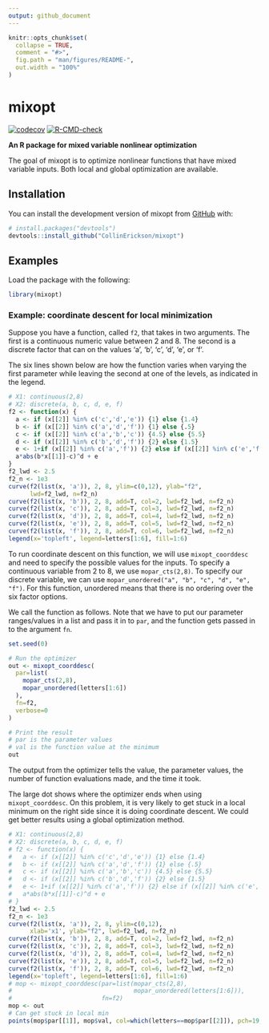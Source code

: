 ```yaml
---
output: github_document
---
```


<!-- README.md is generated from README.Rmd. Please edit that file -->

```r
knitr::opts_chunk$set(
  collapse = TRUE,
  comment = "#>",
  fig.path = "man/figures/README-",
  out.width = "100%"
)
```

# mixopt

<!-- badges: start -->
[![codecov](https://codecov.io/gh/CollinErickson/mixopt/branch/master/graph/badge.svg)](https://codecov.io/gh/CollinErickson/mixopt)
[![R-CMD-check](https://github.com/CollinErickson/mixopt/actions/workflows/R-CMD-check.yaml/badge.svg)](https://github.com/CollinErickson/mixopt/actions/workflows/R-CMD-check.yaml)
<!-- badges: end -->

**An R package for mixed variable nonlinear optimization**

The goal of mixopt is to optimize nonlinear functions that have mixed
variable inputs.
Both local and global optimization are available.

## Installation

You can install the development version of mixopt from [GitHub](https://github.com/) with:

``` r
# install.packages("devtools")
devtools::install_github("CollinErickson/mixopt")
```

## Examples

Load the package with the following:

```r
library(mixopt)
```


### Example: coordinate descent for local minimization

Suppose you have a function, called `f2`, that takes in two arguments.
The first is a continuous numeric value between 2 and 8.
The second is a discrete factor that can on the values 'a', 'b', 'c', 'd', 'e', or 'f'.

The six lines shown below are how the function varies when varying
the first parameter while leaving the second at one of the levels,
as indicated in the legend.

```r
# X1: continuous(2,8)
# X2: discrete(a, b, c, d, e, f)
f2 <- function(x) {
  a <- if (x[[2]] %in% c('c','d','e')) {1} else {1.4}
  b <- if (x[[2]] %in% c('a','d','f')) {1} else {.5}
  c <- if (x[[2]] %in% c('a','b','c')) {4.5} else {5.5}
  d <- if (x[[2]] %in% c('b','d','f')) {2} else {1.5}
  e <- 1+if (x[[2]] %in% c('a','f')) {2} else if (x[[2]] %in% c('e','f')) {-1} else {0}
  a*abs(b*x[[1]]-c)^d + e
}
f2_lwd <- 2.5
f2_n <- 1e3
curve(f2(list(x, 'a')), 2, 8, ylim=c(0,12), ylab="f2",
      lwd=f2_lwd, n=f2_n)
curve(f2(list(x, 'b')), 2, 8, add=T, col=2, lwd=f2_lwd, n=f2_n)
curve(f2(list(x, 'c')), 2, 8, add=T, col=3, lwd=f2_lwd, n=f2_n)
curve(f2(list(x, 'd')), 2, 8, add=T, col=4, lwd=f2_lwd, n=f2_n)
curve(f2(list(x, 'e')), 2, 8, add=T, col=5, lwd=f2_lwd, n=f2_n)
curve(f2(list(x, 'f')), 2, 8, add=T, col=6, lwd=f2_lwd, n=f2_n)
legend(x='topleft', legend=letters[1:6], fill=1:6)
```

To run coordinate descent on this function,
we will use `mixopt_coorddesc` and need to specify
the possible values for the inputs.
To specify a continuous variable from 2 to 8,
we use `mopar_cts(2,8)`.
To specify our discrete variable, we can use
`mopar_unordered("a", "b", "c", "d", "e", "f")`.
For this function, unordered means that there
is no ordering over the six factor options.

We call the function as follows.
Note that we have to put our parameter ranges/values
in a list and pass it in to `par`, and the function
gets passed in  to the argument `fn`.

```r
set.seed(0)
```


```r
# Run the optimizer
out <- mixopt_coorddesc(
  par=list(
    mopar_cts(2,8),
    mopar_unordered(letters[1:6])
  ),
  fn=f2,
  verbose=0
)

# Print the result
# par is the parameter values
# val is the function value at the minimum
out
```

The output from the optimizer tells the value,
the parameter values, the number of function
evaluations made, and the time it took.

The large dot shows where the optimizer ends when
using `mixopt_coorddesc`.
On this problem, it is very likely to get stuck in a local
minimum on the right side since it is doing coordinate descent.
We could get better results using a global optimization method.

```r
# X1: continuous(2,8)
# X2: discrete(a, b, c, d, e, f)
# f2 <- function(x) {
#   a <- if (x[[2]] %in% c('c','d','e')) {1} else {1.4}
#   b <- if (x[[2]] %in% c('a','d','f')) {1} else {.5}
#   c <- if (x[[2]] %in% c('a','b','c')) {4.5} else {5.5}
#   d <- if (x[[2]] %in% c('b','d','f')) {2} else {1.5}
#   e <- 1+if (x[[2]] %in% c('a','f')) {2} else if (x[[2]] %in% c('e','f')) {-1} else {0}
#   a*abs(b*x[[1]]-c)^d + e
# }
f2_lwd <- 2.5
f2_n <- 1e3
curve(f2(list(x, 'a')), 2, 8, ylim=c(0,12),
      xlab='x1', ylab="f2", lwd=f2_lwd, n=f2_n)
curve(f2(list(x, 'b')), 2, 8, add=T, col=2, lwd=f2_lwd, n=f2_n)
curve(f2(list(x, 'c')), 2, 8, add=T, col=3, lwd=f2_lwd, n=f2_n)
curve(f2(list(x, 'd')), 2, 8, add=T, col=4, lwd=f2_lwd, n=f2_n)
curve(f2(list(x, 'e')), 2, 8, add=T, col=5, lwd=f2_lwd, n=f2_n)
curve(f2(list(x, 'f')), 2, 8, add=T, col=6, lwd=f2_lwd, n=f2_n)
legend(x='topleft', legend=letters[1:6], fill=1:6)
# mop <- mixopt_coorddesc(par=list(mopar_cts(2,8),
#                                  mopar_unordered(letters[1:6])),
#                         fn=f2)
mop <- out
# Can get stuck in local min
points(mop$par[[1]], mop$val, col=which(letters==mop$par[[2]]), pch=19, cex=3)
```
